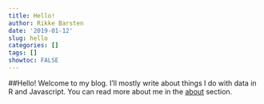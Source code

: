 ```yaml
---
title: Hello!
author: Rikke Barsten
date: '2019-01-12'
slug: hello
categories: []
tags: []
showtoc: FALSE
---
```


##Hello! 
Welcome to my blog. I'll mostly write about things I do with data in R and Javascript. You can read more about me in the [about](/top/about/) section.